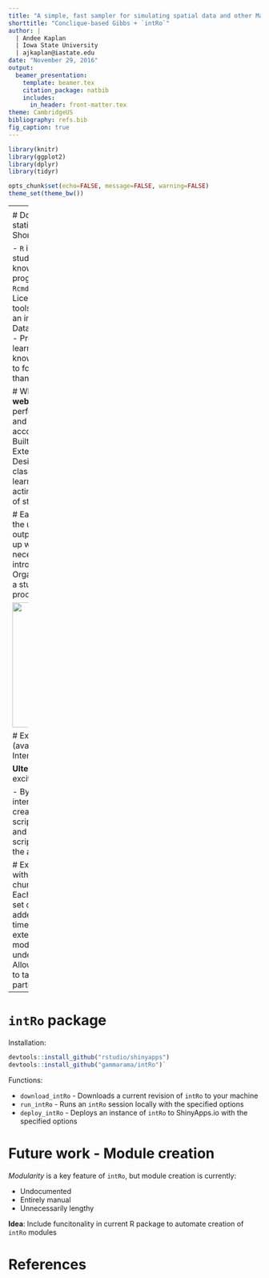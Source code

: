 ```yaml
---
title: "A simple, fast sampler for simulating spatial data and other Markovian data structures + `intRo`"
shorttitle: "Conclique-based Gibbs + `intRo`"
author: |
  | Andee Kaplan 
  | Iowa State University 
  | ajkaplan@iastate.edu
date: "November 29, 2016"
output: 
  beamer_presentation:
    template: beamer.tex
    citation_package: natbib
    includes:
      in_header: front-matter.tex
theme: CambridgeUS
bibliography: refs.bib
fig_caption: true
---
```


```r
library(knitr)
library(ggplot2)
library(dplyr)
library(tidyr)

opts_chunk$set(echo=FALSE, message=FALSE, warning=FALSE)
theme_set(theme_bw())
```

---- 
\begin{center}
\Huge
A simple, fast sampler for simulating spatial data and other Markovian data structures
\end{center}

# Goal

- Markov random field models are possible for spatial or network data
- Rather than specifying a joint distribution directly, a  model is specified through a set of full conditional distributions for each spatial location
- Assume the spatial data are on a regular lattice (wrapped on a torus)

**Goal:** A new, provably fast approach for simulating spatial/network data.

# Spatial Markov random field (MRF) models

\begin{block}{Notation}
\begin{itemize}
\item Variables  $\{ Y(\mbs_i): i=1, \dots, n \}$ at locations $\{ \mbs_i: i=1, \dots, n\}$
\item Neighborhoods: $N_i$ specified according to some configuration
\item Neighboring Values: $\mby(N_i) = \{ y(\mbs_j) : \mbs_j \in N_i \}$
\item Full Conditionals: $\{ f_i(y(\mbs_i)|\mby(N_i), \mbtheta): i=1, \dots, n \}$
\begin{itemize}
    \item $f_i(y(\mbs_i)|\mby(N_i), \mbtheta)$ is conditional pmf/pdf of $Y(\mbs_i)$ given values for its
 neighbors  $\mby(N_i)$
    \item Often assume a common conditional cdf $F_i=F$ form ($f_i=f$) for all $i$
\end{itemize}
\end{itemize}
\end{block}

# Exponential family examples

1. Conditional Gaussian (3 parameters):  
    $$
      f_i(y(\mbs_i)|\mby(N_i),\alpha,\eta,\tau) = \frac{1}{\sqrt{2 \pi} \tau}\exp\left( -\frac{[y(\mbs_i) - \mu(\mbs_i) ]^2}{2 \tau^2}\right)
    $$
    $Y(\mbs_i)$ given neighbors $\mby(N_i)$ is normal with variance $\tau^2$ and mean
    $$
    \mu(\mbs_i) = \alpha + \eta \sum_{\mbs_j \in N_i}[y(\mbs_j)-\alpha]
    $$
2. Conditional Binary (2 parameters):  
    $Y(\mbs_i)$ given neighbors $\mby(N_i)$ is Bernoulli $p(\mbs_i,\kappa,\eta)$ where
    $$
    \mathrm{logit}[p(\mbs_i,\kappa,\eta)] = \mathrm{logit}( \kappa ) +\eta \sum_{\mbs_j \in N_i}[y(\mbs_j)-\kappa]
    $$

In both examples, $\eta$ represents a dependence parameter.

# Concliques

\begin{block}{Cliques -- \cite{hammersley1971markov}}
Singletons and sets of locations such that each location in the set is a neighbor of all other locations in the set \\
Example: Four nearest neighbors gives cliques of sizes $1$ and $2$
\end{block}

\begin{block}{The Converse of Cliques -- Concliques}
Sets of locations such that no location in the set is a neighbor of any other location in the set

\vspace{-.5cm}

\footnotesize
\begin{columns}
\hspace*{-.8cm}
\begin{column}{0.1\textwidth}
\begin{center}
\vspace*{-.9cm}
\underline{4 Nearest}\\ \underline{Neighbors}
$$
\begin{array}{ccc}
\cdot&*&\cdot \\
*&\mbs&* \\
\cdot&*&\cdot \\
\end{array}
$$
\end{center}
\end{column}
\begin{column}{0.1\textwidth}
\begin{center}
 \underline{Concliques}\\ \underline{4 Nearest}\\ \underline{Neighbors}
$$
\begin{array}{cccc}
1&2&1&2 \\
2&1&2&1 \\
1&2&1&2 \\
2&1&2&1 \\
\end{array}
$$
\end{center}
\end{column}
\begin{column}{0.1\textwidth}
\begin{center}
\vspace*{-.9cm}
\underline{8 Nearest}\\ \underline{Neighbors}
$$
\begin{array}{ccc}
*&*&* \\
*&\mbs&* \\
*&*&* \\
\end{array}
$$
\end{center}
\end{column}
\begin{column}{0.1\textwidth}
\begin{center}

\vspace*{-.2cm}
 \underline{Concliques}\\ \underline{8 Nearest}\\ \underline{Neighbors}
$$
\begin{array}{cccc}
1&2&1&2 \\
3&4&3&4 \\
1&2&1&2 \\
3&4&3&4 \\
\end{array}
$$
\end{center}
\end{column}
\end{columns}
\end{block}

# Generalized spatial residuals

\begin{block}{Definition}
\begin{itemize}
%\item Let ${\cal R}$ be a spatial lattice on which variables are defined (may be irregular in shape)
\item   $F(y|\mby(N_i), \mbtheta)$ is the conditional cdf of $Y(\mbs_i)$ under the model
\item Substitute random variables, $Y(\mbs_i)$ and neighbors $\{Y(\mbs_j): \mbs_j \in N_i \}$, into  (continuous) conditional cdf  to define residuals:
\begin{displaymath}
R(\mbs_i) = F(Y(\mbs_i)|\{Y(\mbs_j): \mbs_j \in N_i \}, \mbtheta).
\end{displaymath}
\end{itemize}
\end{block}

\begin{block}{Key Property}
Let $\{ {\cal C}_j: \, j=1, \ldots, q \}$ be a collection of concliques that partition the integer grid. Under the conditional model, \textbf{spatial residuals {\it within} a conclique are iid  Uniform$(0, 1)$-distributed}: \\
\begin{displaymath}
\{ R(\mbs_i): \, \mbs_i \in {\cal C}_j \} \stackrel{iid}{\sim} \mbox{ Uniform}(0, 1) \qquad \text{ for } j=1, \dots, q
\end{displaymath}
\end{block}

(\cite{kaiser2012goodness})

# Conclique-based Gibbs sampler

Using the conditional independence of random variables at locations within a conclique along with the probability integral transform we propose a conclique-based Gibbs sampling algorithm for sampling from a MRF.

1. Split locations into $Q$ disjoint concliques, $\mathcal{D} = \cup_{i = 1}^Q\mathcal{C}_i$.
1. Initialize the values of $\{Y^{(0)}(\boldsymbol s): \boldsymbol s \in \{\mathcal{C}_2, \dots, \mathcal{C}_Q\}\}$.
1. Sample from the conditional distribution of $Y(\boldsymbol s)$ given $\{Y(\boldsymbol t ) : \boldsymbol t \in \mathcal{N}(\boldsymbol s )\}$ for $\boldsymbol s \in \mathcal{C}_1$, 
    a. Sample $\{U(s): s \in \mathcal{C}_1\} \stackrel{iid}{\sim} Unif(0,1)$
    b. For each $\boldsymbol s \in \mathcal{C}_1$, $Y^{(i)}(\boldsymbol s) = F^{-1}(U(\boldsymbol s)|Y^{(i-1)}(\boldsymbol t), \boldsymbol t \in \mathcal{N}(\boldsymbol s))$
1. Sample from the conditional distribution of $Y(\boldsymbol s)$ given $\{Y(\boldsymbol t ) : \boldsymbol t \in \mathcal{N}(\boldsymbol s )\}$ for $\boldsymbol s \in \mathcal{C}_j; j =2, \dots, Q$, 
    a. Sample $\{U(s): s \in \mathcal{C}_2\} \stackrel{iid}{\sim} Unif(0,1)$
    b. For each $\boldsymbol s \in \mathcal{C}_j$, $Y^{(i)}(\boldsymbol s) = F^{-1}(U(\boldsymbol s)|\{Y^{(i)}(\boldsymbol t), \boldsymbol t \in \mathcal{N}(\boldsymbol s) \cap \mathcal{C}_k \text{ where } k < j\}, \{Y^{(i-1)}(\boldsymbol t), \boldsymbol t \in \mathcal{N}(\boldsymbol s) \cap \mathcal{C}_k \text{ where } k > j\})$

# It's (provably) fast!

1. In many (commonly used) four-nearest neighbor models (including Gaussian and binary), the conclique-based Gibbs sampler is provably **geometrically ergodic**.
1. Because we are using batch updating vs. sequential updating of each location, this approach is also **computationally fast**.
1. This approach is implemented in a flexible `R` package (called `conclique`, to appear on CRAN) that implements a conclique-based Gibbs sampler while allowing the user to specify an arbitrary model.

# Preliminary simulations

```r
load("data/6_timings.RData")

timings %>%
  gather(gibbs, time, conclique, sequential) %>%
  mutate(N = factor(N, labels=paste0("N = ", unique(N)))) %>%
  ggplot() +
  geom_boxplot(aes(factor(n.iter), time, colour = gibbs)) +
  facet_grid(~N) +
  xlab("# iterations") +
  ylab("Time (seconds)") +
  scale_colour_discrete("Gibbs sampler", labels=c("Conclique", "Sequential"))
```


# Ideas and connections

- Goodness-of-fit test for network data
    - The model-based method of resampling re-frames network into a collection of neighborhoods by using covariate information
    - Creates concliques on a graph structure.
    - Use a conditionally specified network distribution to sample network data in a blockwise conclique-based Gibbs sampler. 


---- 
\begin{center}
\Huge
\texttt{intRo}: statistical analysis software for teaching
\end{center}

# Do we really need another statistical software package?
Short answer: **yes**

 - `R` is great, but requires students to have some knowledge/interest in programming
 - `JMP`, `Deducer`, `Rcmdr` are powerful, but too big
      - Licenses and installation
 - New tools recently released to spark an interest in `R`
      - `Swirl` and DataCamp teach `R` programming
      - Project MOSAIC facilitates learning, but assumes knowledge of `R`
 - Want students to focus on data analysis rather than fight with software

# What is `intRo`?
 - A simple **web-based** application for performing basic data analysis and statistical routines and accompanying utility package
 - Built using `R` and `Shiny`
 - Extensible modular structure
 - Designed for a first statistics class student
 - Assists in the learning of statistics rather than acting as a stand-alone deliverer of statistics education

# Easy
 - Focused on aspects of the user interface (UI) and output that make it easy to pick up without training
 - Minimal necessary functionality for an introductory statistics course
 - Organized around specific tasks a student may perform in the process of a data analysis

<img src=images/user_experience.png height="250"></img>

# Exciting
 - Fun, easy to use (available on the web)
 - Interactive plots using `ggvis`
 
**Ulterior motive**: get students excited about programming

 - By navigating about the user interface of `intRo`, students are creating a fully-executable `R` script that they can download and run locally
 - Viewing their script change real-time within the application
 
# Extensible
 - User interaction with `intRo` is split into bitesize chunks that we call *modules*
 - Each module is a self contained set of `R` code that is dynamically added to the application at run time
 - `intRo` can be easily extended by the addition of modules within the frame-work underlying the application
 - Allows instructors/collaborators to tailor `intRo` to the needs of a particular course

---- 
\begin{center}
\Huge
Take a look http://intro-stats.com
\end{center}


# `intRo` package

Installation: 

```r
devtools::install_github("rstudio/shinyapps") 
devtools::install_github("gammarama/intRo")`
```
    
Functions:

* `download_intRo` - Downloads a current revision of `intRo` to your machine
* `run_intRo` - Runs an `intRo` session locally with the specified options
* `deploy_intRo` - Deploys an instance of `intRo` to ShinyApps.io with the specified options

# Future work - Module creation
*Modularity* is a key feature of `intRo`, but module creation is currently:
 
 - Undocumented
 - Entirely manual
 - Unnecessarily lengthy

**Idea**: Include funcitonality in current R package to automate creation of `intRo` modules


# References
